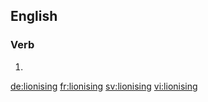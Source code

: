 ==English==

===Verb===
{{head|en|present participle}}

# {{present participle of|lionise|lang=en|nocat=1}}

[[de:lionising]]
[[fr:lionising]]
[[sv:lionising]]
[[vi:lionising]]